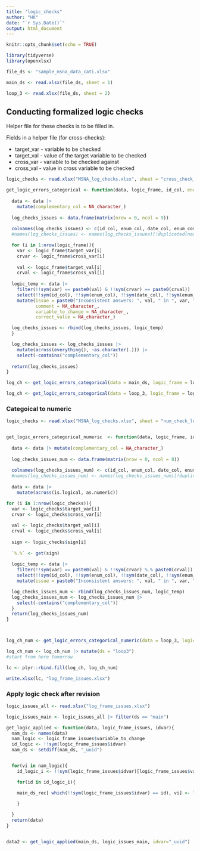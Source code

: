 ```yaml
---
title: "logic_checks"
author: "HK"
date: "`r Sys.Date()`"
output: html_document
---
```


```r
knitr::opts_chunk$set(echo = TRUE)
```

```r
library(tidyverse)
library(openxlsx)
```


```r
file_ds <- "sample_msna_data_cati.xlsx"

main_ds <- read.xlsx(file_ds, sheet = 1)

loop_3 <- read.xlsx(file_ds, sheet = 2)

```


## Conducting formalized logic checks

Helper file for these checks is to be filled in. 

Fields in a helper file (for cross-checks):

- target_var - variable to be checked
- target_val - value of the target variable to be checked
- cross_var - variable to be checked against
- cross_val - value in cross variable to be checked

```r
logic_checks <- read.xlsx("MSNA_log_checks.xlsx", sheet = "cross_check_main_ds")

get_logic_errors_categorical <- function(data, logic_frame, id_col, enum_col="complementary_col", date_col="complementary_col", enum_com_col="complementary_col", index_col="complementary_col"){
  
  data <- data |> 
    mutate(complementary_col = NA_character_)
  
  log_checks_issues <- data.frame(matrix(nrow = 0, ncol = 9))
  
  colnames(log_checks_issues) <- c(id_col, enum_col, date_col, enum_com_col, index_col, "issue", "comment", "variable_to_change", "correct_value")
  #names(log_checks_issues) <- names(log_checks_issues)[!duplicated(names(log_checks_issues))]

  for (i in 1:nrow(logic_frame)){
    var <- logic_frame$target_var[i]
    crvar <- logic_frame$cross_var[i]
  
    val <- logic_frame$target_val[i]
    crval <- logic_frame$cross_val[i]
  
  logic_temp <- data |> 
    filter(!!sym(var) == paste0(val) & !!sym(crvar) == paste0(crval)) |> 
    select(!!sym(id_col), !!sym(enum_col), !!sym(date_col), !!sym(enum_com_col), !!sym(index_col)) |> 
    mutate(issue = paste0("Inconsistent answers: ", val, " in ", var, " and ", crval, " in ", crvar), 
           comment = NA_character_,
           variable_to_change = NA_character_,
           correct_value = NA_character_)

  log_checks_issues <- rbind(log_checks_issues, logic_temp)
  }

  log_checks_issues <- log_checks_issues |> 
    mutate(across(everything(), ~as.character(.))) |> 
    select(-contains("complementary_col"))
  
  return(log_checks_issues)
}

log_ch <- get_logic_errors_categorical(data = main_ds, logic_frame = logic_checks, id_col = "_uuid", enum_col = "enum_id", date_col = "date_survey", enum_com_col = "N_1_enumerator_comment_note")

log_ch <- get_logic_errors_categorical(data = loop_3, logic_frame = logic_checks, id_col = "_uuid", index_col = "_index")

```

### Categoical to numeric

```r
logic_checks <- read.xlsx("MSNA_log_checks.xlsx", sheet = "num_check_loop3")


get_logic_errors_categorical_numeric  <- function(data, logic_frame, id_col, enum_col="complementary_col", date_col="complementary_col", enum_com_col="complementary_col", index_col="complementary_col"){
  
  data <- data |> mutate(complementary_col = NA_character_)
    
  log_checks_issues_num <- data.frame(matrix(nrow = 0, ncol = 8))
  
  colnames(log_checks_issues_num) <- c(id_col, enum_col, date_col, enum_com_col, "issue", "comment", "variable_to_change", "correct_value") 
  #names(log_checks_issues_num) <- names(log_checks_issues_num)[!duplicated(names(log_checks_issues_num))]
  
  data <- data |> 
    mutate(across(is.logical, as.numeric))

for (i in 1:nrow(logic_checks)){
  var <- logic_checks$target_var[i]
  crvar <- logic_checks$cross_var[i]
  
  val <- logic_checks$target_val[i]
  crval <- logic_checks$cross_val[i]
  
  sign <- logic_checks$sign[i]
  
  `%.%` <- get(sign)
  
  logic_temp <- data |> 
    filter(!!sym(var) == paste0(val) & !!sym(crvar) %.% paste0(crval)) |> 
    select(!!sym(id_col), !!sym(enum_col), !!sym(date_col), !!sym(enum_com_col), !!sym(index_col)) |> 
    mutate(issue = paste0("Inconsistent answers: ", val, " in ", var, " and ", crval, " is ", sign, " ", crvar), comment = NA_character_)

  log_checks_issues_num <- rbind(log_checks_issues_num, logic_temp)
  log_checks_issues_num <- log_checks_issues_num |> 
    select(-contains("complementary_col"))
  }
  return(log_checks_issues_num)
}



log_ch_num <- get_logic_errors_categorical_numeric(data = loop_3, logic_frame = logic_checks, id_col = "relationship_instance", index_col = "_index")

log_ch_num <- log_ch_num |> mutate(ds = "loop3")
#start from here tomorrow
```

```r
lc <- plyr::rbind.fill(log_ch, log_ch_num)

write.xlsx(lc, "log_frame_issues.xlsx")
```


### Apply logic check after revision

```r
logic_issues_all <- read.xlsx("log_frame_issues.xlsx")
```

```r

logic_issues_main <- logic_issues_all |> filter(ds == "main")

get_logic_applied <- function(data, logic_frame_issues, idvar){
  nam_ds <- names(data)
  nam_logic <- logic_frame_issues$variable_to_change
  id_logic <- !!sym(logic_frame_issues$idvar)
  nam_ds <- setdiff(nam_ds, "_uuid")


  for(vi in nam_logic){
    id_logic_i <- !!sym(logic_frame_issues$idvar)[logic_frame_issues$variable_to_change == vi]

    for(id in id_logic_i){

    main_ds_rec[ which(!!sym(logic_frame_issues$idvar) == id), vi] <- logic_frame_issues$correct_answer[which(!!sym(logic_frame_issues$idvar) == id & logic_frame_issues$variable_to_change == vi)]
   
    }

  }
  return(data)
}


data2 <- get_logic_applied(main_ds, logic_issues_main, idvar="_uuid")
```


